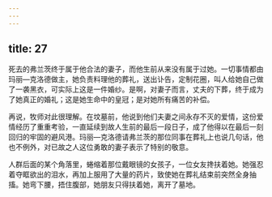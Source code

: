 ```yaml
---
---
---
```

title: 27
---




死去的弗兰茨终于属于他合法的妻子，而他生前从来没有属于过她。一切事情都由玛丽—克洛德做主，她负责料理他的葬礼，送出讣告，定制花圈，叫人给她自己做了一袭黑衣，可实际上这是一件婚纱。是啊，对妻子而言，丈夫的下葬，终于成为了她真正的婚礼；这是她生命中的皇冠；是对她所有痛苦的补偿。

再说，牧师对此很理解。在坟墓前，他说到他们夫妻之间永存不灭的爱情，这份爱情经历了重重考验，一直延续到故人生前的最后一段日子，成了他得以在最后一刻回归的牢固的避风港。玛丽—克洛德请弗兰茨的那位同事在葬礼上也说几句话，他也不例外，对已故之人这位勇敢的妻子表示了特别的敬意。

人群后面的某个角落里，蜷缩着那位戴眼镜的女孩子，一位女友搀扶着她。她强忍着夺眶欲出的泪水，再加上服用了大量的药片，致使她在葬礼结束前突然全身抽搐。她弯下腰，捂住腹部，她朋友只得扶着她，离开了墓地。